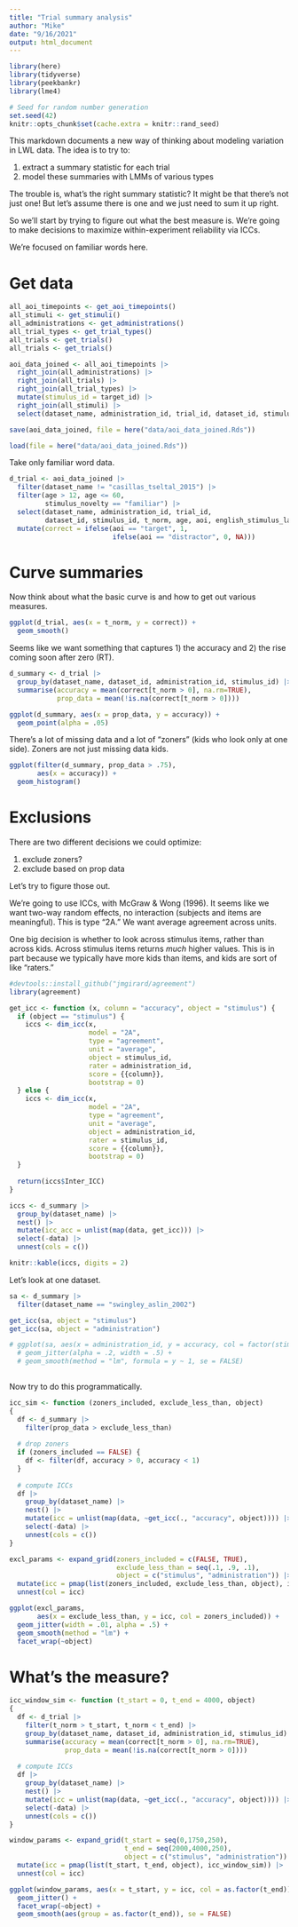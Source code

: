 ```yaml
---
title: "Trial summary analysis"
author: "Mike"
date: "9/16/2021"
output: html_document
---
```


```r
library(here)
library(tidyverse)
library(peekbankr)
library(lme4)

# Seed for random number generation
set.seed(42)
knitr::opts_chunk$set(cache.extra = knitr::rand_seed)
```


This markdown documents a new way of thinking about modeling variation in LWL data. The idea is to try to:

1. extract a summary statistic for each trial
2. model these summaries with LMMs of various types

The trouble is, what's the right summary statistic? It might be that there's not just one! But let's assume there is one and we just need to sum it up right. 

So we'll start by trying to figure out what the best measure is. We're going to make decisions to maximize within-experiment reliability via ICCs.

We're focused on familiar words here. 


# Get data

```r
all_aoi_timepoints <- get_aoi_timepoints()
all_stimuli <- get_stimuli()
all_administrations <- get_administrations()
all_trial_types <- get_trial_types() 
all_trials <- get_trials() 
all_trials <- get_trials() 

aoi_data_joined <- all_aoi_timepoints |>
  right_join(all_administrations) |>
  right_join(all_trials) |>
  right_join(all_trial_types) |>
  mutate(stimulus_id = target_id) |>
  right_join(all_stimuli) |>
  select(dataset_name, administration_id, trial_id, dataset_id, stimulus_id, t_norm, age, aoi, english_stimulus_label, stimulus_novelty)

save(aoi_data_joined, file = here("data/aoi_data_joined.Rds"))
```

```r
load(file = here("data/aoi_data_joined.Rds"))
```

Take only familiar word data. 

```r
d_trial <- aoi_data_joined |>
  filter(dataset_name != "casillas_tseltal_2015") |>
  filter(age > 12, age <= 60, 
         stimulus_novelty == "familiar") |> 
  select(dataset_name, administration_id, trial_id, 
         dataset_id, stimulus_id, t_norm, age, aoi, english_stimulus_label) |>
  mutate(correct = ifelse(aoi == "target", 1, 
                          ifelse(aoi == "distractor", 0, NA)))
```

# Curve summaries

Now think about what the basic curve is and how to get out various measures. 

```r
ggplot(d_trial, aes(x = t_norm, y = correct)) + 
  geom_smooth()
```

Seems like we want something that captures 1) the accuracy and 2) the rise coming soon after zero (RT).

```r
d_summary <- d_trial |>
  group_by(dataset_name, dataset_id, administration_id, stimulus_id) |>
  summarise(accuracy = mean(correct[t_norm > 0], na.rm=TRUE),
            prop_data = mean(!is.na(correct[t_norm > 0])))

ggplot(d_summary, aes(x = prop_data, y = accuracy)) +
  geom_point(alpha = .05)
```
There's a lot of missing data and a lot of "zoners" (kids who look only at one side). Zoners are not just missing data kids.

```r
ggplot(filter(d_summary, prop_data > .75),
       aes(x = accuracy)) + 
  geom_histogram()
```

# Exclusions

There are two different decisions we could optimize:

1. exclude zoners?
2. exclude based on prop data

Let's try to figure those out. 

We're going to use ICCs, with McGraw & Wong (1996). It seems like we want two-way random effects, no interaction (subjects and items are meaningful). This is type "2A." We want average agreement across units.

One big decision is whether to look across stimulus items, rather than across kids. Across stimulus items returns *much* higher values. This is in part because we typically have more kids than items, and kids are sort of like "raters." 

```r
#devtools::install_github("jmgirard/agreement")
library(agreement)

get_icc <- function (x, column = "accuracy", object = "stimulus") {
  if (object == "stimulus") {
    iccs <- dim_icc(x, 
                    model = "2A", 
                    type = "agreement", 
                    unit = "average",
                    object = stimulus_id, 
                    rater = administration_id,
                    score = {{column}}, 
                    bootstrap = 0)
  } else {
    iccs <- dim_icc(x, 
                    model = "2A", 
                    type = "agreement", 
                    unit = "average",
                    object = administration_id, 
                    rater = stimulus_id,
                    score = {{column}}, 
                    bootstrap = 0)
  }
  
  return(iccs$Inter_ICC)
}

iccs <- d_summary |>
  group_by(dataset_name) |> 
  nest() |>
  mutate(icc_acc = unlist(map(data, get_icc))) |>
  select(-data) |>
  unnest(cols = c())

knitr::kable(iccs, digits = 2)
```

Let's look at one dataset. 

```r
sa <- d_summary |> 
  filter(dataset_name == "swingley_aslin_2002")

get_icc(sa, object = "stimulus")
get_icc(sa, object = "administration")

# ggplot(sa, aes(x = administration_id, y = accuracy, col = factor(stimulus_id))) +
  # geom_jitter(alpha = .2, width = .5) + 
  # geom_smooth(method = "lm", formula = y ~ 1, se = FALSE)
  
```


Now try to do this programmatically. 

```r

icc_sim <- function (zoners_included, exclude_less_than, object) 
{
  df <- d_summary |>
    filter(prop_data > exclude_less_than)
  
  # drop zoners
  if (zoners_included == FALSE) { 
    df <- filter(df, accuracy > 0, accuracy < 1) 
  }
  
  # compute ICCs
  df |> 
    group_by(dataset_name) |> 
    nest() |>
    mutate(icc = unlist(map(data, ~get_icc(., "accuracy", object)))) |>
    select(-data) |>
    unnest(cols = c()) 
}

excl_params <- expand_grid(zoners_included = c(FALSE, TRUE),
                           exclude_less_than = seq(.1, .9, .1), 
                           object = c("stimulus", "administration")) |>
  mutate(icc = pmap(list(zoners_included, exclude_less_than, object), icc_sim)) |>
  unnest(col = icc)
```

```r
ggplot(excl_params,
       aes(x = exclude_less_than, y = icc, col = zoners_included)) + 
  geom_jitter(width = .01, alpha = .5) + 
  geom_smooth(method = "lm") + 
  facet_wrap(~object)
```

# What's the measure? 


```r
icc_window_sim <- function (t_start = 0, t_end = 4000, object) 
{
  df <- d_trial |>
    filter(t_norm > t_start, t_norm < t_end) |>
    group_by(dataset_name, dataset_id, administration_id, stimulus_id) |>
    summarise(accuracy = mean(correct[t_norm > 0], na.rm=TRUE),
              prop_data = mean(!is.na(correct[t_norm > 0])))
  
  # compute ICCs
  df |> 
    group_by(dataset_name) |> 
    nest() |>
    mutate(icc = unlist(map(data, ~get_icc(., "accuracy", object)))) |>
    select(-data) |>
    unnest(cols = c()) 
}

window_params <- expand_grid(t_start = seq(0,1750,250),
                             t_end = seq(2000,4000,250),
                             object = c("stimulus", "administration")) |>
  mutate(icc = pmap(list(t_start, t_end, object), icc_window_sim)) |>
  unnest(col = icc)

```

```r
ggplot(window_params, aes(x = t_start, y = icc, col = as.factor(t_end))) + 
  geom_jitter() + 
  facet_wrap(~object) + 
  geom_smooth(aes(group = as.factor(t_end)), se = FALSE)
```


